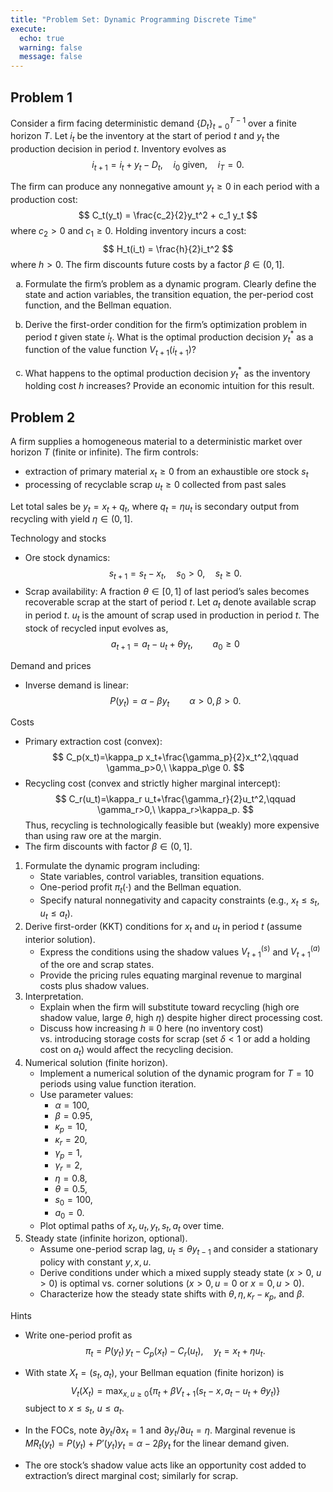 ```yaml
---
title: "Problem Set: Dynamic Programming Discrete Time"
execute: 
  echo: true
  warning: false
  message: false
---
```



## Problem 1

Consider a firm facing deterministic demand $\{D_t\}_{t=0}^{T-1}$ over a finite horizon $T$. Let $i_t$ be the inventory at the start of period $t$ and $y_t$ the production decision in period $t$. Inventory evolves as
$$
i_{t+1}=i_t+y_t-D_t,\quad i_0\ \text{given},\quad i_T=0.
$$

The firm can produce any nonnegative amount $y_t \geq 0$ in each period with a production cost:
$$
C_t(y_t) = \frac{c_2}{2}y_t^2 + c_1 y_t
$$
where $c_2>0$ and $c_1 \geq 0$. Holding inventory incurs a cost:
$$
H_t(i_t) = \frac{h}{2}i_t^2
$$
where $h>0$. The firm discounts future costs by a factor $\beta \in (0,1]$.





a. Formulate the firm's problem as a dynamic program. Clearly define the state and action variables, the transition equation, the per-period cost function, and the Bellman equation.


b. Derive the first-order condition for the firm's optimization problem in period $t$ given state $i_t$. What is the optimal production decision $y_t^*$ as a function of the value function $V_{t+1}(i_{t+1})$?

c. What happens to the optimal production decision $y_t^*$ as the inventory holding cost $h$ increases? Provide an economic intuition for this result.





## Problem 2

A firm supplies a homogeneous material to a deterministic market over horizon $T$ (finite or infinite). The firm controls:

-	extraction of primary material $x_t\ge 0$ from an exhaustible ore stock $s_t$
-	processing of recyclable scrap $u_t\ge 0$ collected from past sales

Let total sales be $y_t=x_t+q_t$, where $q_t=\eta u_t$ is secondary output from recycling with yield $\eta\in(0,1]$.

Technology and stocks

-	Ore stock dynamics:
$$
s_{t+1}=s_t-x_t,\quad s_0>0,\quad s_t\ge 0.
$$
-	Scrap availability: A fraction $\theta\in[0,1]$ of last period’s sales becomes recoverable scrap at the start of period $t$. Let $a_t$ denote available scrap in period $t$. $u_t$ is the amount of scrap used in production in period $t$. The stock of recycled input evolves as,
$$
a_{t+1}= a_t-u_t + \theta y_t,\qquad a_0\ge 0
$$


Demand and prices

-	Inverse demand is linear:
$$
P(y_t)=\alpha-\beta y_t \qquad \alpha>0, \beta>0.
$$

Costs

-	Primary extraction cost (convex):
$$
C_p(x_t)=\kappa_p x_t+\frac{\gamma_p}{2}x_t^2,\qquad \gamma_p>0,\ \kappa_p\ge 0.
$$
-	Recycling cost (convex and strictly higher marginal intercept):
$$
C_r(u_t)=\kappa_r u_t+\frac{\gamma_r}{2}u_t^2,\qquad \gamma_r>0,\ \kappa_r>\kappa_p.
$$
Thus, recycling is technologically feasible but (weakly) more expensive than using raw ore at the margin.
-	The firm discounts with factor $\beta\in(0,1]$.

1.	Formulate the dynamic program including:
	-	State variables, control variables, transition equations.
	-	One-period profit $\pi_t(\cdot)$ and the Bellman equation.
	-	Specify natural nonnegativity and capacity constraints (e.g., $x_t\le s_t$, $u_t\le a_t$).

2.	Derive first-order (KKT) conditions for $x_t$ and $u_t$ in period $t$ (assume interior solution).
	-	Express the conditions using the shadow values $V_{t+1}^{(s)}$ and $V_{t+1}^{(a)}$ of the ore and scrap states.
	-	Provide the pricing rules equating marginal revenue to marginal costs plus shadow values.

3.	Interpretation.
	-	Explain when the firm will substitute toward recycling (high ore shadow value, large $\theta$, high $\eta$) despite higher direct processing cost.
	-	Discuss how increasing $h\equiv 0$ here (no inventory cost) vs. introducing storage costs for scrap (set $\delta<1$ or add a holding cost on $a_t$) would affect the recycling decision.

4.	Numerical solution (finite horizon).
	-	Implement a numerical solution of the dynamic program for $T=10$ periods using value function iteration.
	-	Use parameter values: 
	    - $\alpha=100$, 
	    - $\beta=0.95$, 
	    - $\kappa_p=10$, 
	    - $\kappa_r=20$, 
	    - $\gamma_p=1$, 
	    - $\gamma_r=2$, 
	    - $\eta=0.8$, 
	    - $\theta=0.5$, 
	    - $s_0=100$, 
	    - $a_0=0$.
	-	Plot optimal paths of $x_t,u_t,y_t,s_t,a_t$ over time.


5.	Steady state (infinite horizon, optional).
	-	Assume one-period scrap lag, $u_t\le \theta y_{t-1}$ and consider a stationary policy with constant $y,x,u$.
	-	Derive conditions under which a mixed supply steady state ($x>0$, $u>0$) is optimal vs. corner solutions ($x>0,u=0$ or $x=0,u>0$).
	-	Characterize how the steady state shifts with $\theta,\eta,\kappa_r-\kappa_p$, and $\beta$.
	
Hints

- Write one-period profit as
$$
\pi_t=P(y_t) \, y_t - C_p(x_t) - C_r(u_t),\quad y_t=x_t+\eta u_t.
$$

-	With state $X_t=(s_t,a_t)$, your Bellman equation (finite horizon) is
$$
V_t(X_t)=\max_{x,u\ge 0} \Big\{ \pi_t + \beta V_{t+1}(s_t - x, a_t - u_t + \theta y_t) \Big\}
$$
subject to $x\le s_t$, $u\le a_t$.

- In the FOCs, note $\partial y_t/\partial x_t=1$ and $\partial y_t/\partial u_t=\eta$. Marginal revenue is $MR_t(y_t)=P(y_t)+P’(y_t)y_t=\alpha-2\beta y_t$ for the linear demand given.


- The ore stock’s shadow value acts like an opportunity cost added to extraction’s direct marginal cost; similarly for scrap.

